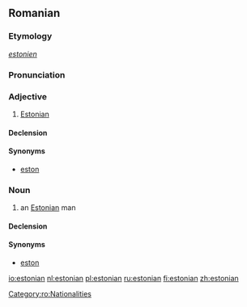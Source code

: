 {{see|Estonian}}
==Romanian==

===Etymology===
{{F.|ro}} ''[[estonien]]''

===Pronunciation===
{{IPA|[e.sto.ni'an]|lang=ro}}

===Adjective===
{{ro-adj|4}}

# [[Estonian]]

====Declension====
{{ro-adj-4|mpl=estonieni|fpl=estoniene}}

====Synonyms====
*[[eston]]

===Noun===
{{ro-noun|gend=m|pl=estonieni|f=estoniană}}

# an [[Estonian]] man

====Declension====
{{ro-noun-m|pl=estonieni}}

====Synonyms====
*[[eston]]

[[Category:ro:Nationalities]]

[[io:estonian]]
[[nl:estonian]]
[[pl:estonian]]
[[ru:estonian]]
[[fi:estonian]]
[[zh:estonian]]